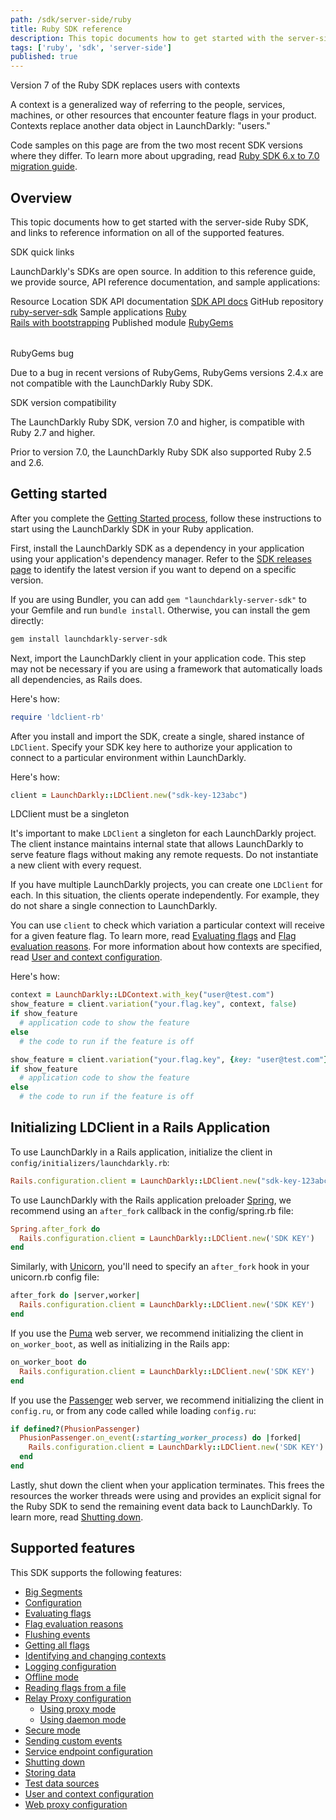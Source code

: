 ```yaml
---
path: /sdk/server-side/ruby
title: Ruby SDK reference
description: This topic documents how to get started with the server-side Ruby SDK, and links to reference information on all of the supported features.
tags: ['ruby', 'sdk', 'server-side']
published: true
---
```


<Callout intent="info">
<CalloutTitle>Version 7 of the Ruby SDK replaces users with contexts</CalloutTitle>
<CalloutDescription>

A context is a generalized way of referring to the people, services, machines, or other resources that encounter feature flags in your product. Contexts replace another data object in LaunchDarkly: "users."

Code samples on this page are from the two most recent SDK versions where they differ. To learn more about upgrading, read [Ruby SDK 6.x to 7.0 migration guide](/sdk/server-side/ruby/migration-6-to-7).

</CalloutDescription>
</Callout>

## Overview

This topic documents how to get started with the server-side Ruby SDK, and links to reference information on all of the supported features.

<Callout intent="primary">
<CalloutTitle>SDK quick links</CalloutTitle>
<CalloutDescription>

LaunchDarkly's SDKs are open source. In addition to this reference guide, we provide source, API reference documentation, and sample applications:

<Table>
  <TableHeader>
    <TableHeadCell>Resource</TableHeadCell>
    <TableHeadCell>Location</TableHeadCell>
  </TableHeader>
  <TableBody>
    <TableRow>
      <TableCell>SDK API documentation</TableCell>
      <TableCell><a href="https://launchdarkly.github.io/ruby-server-sdk/">SDK API docs</a></TableCell>
    </TableRow>
    <TableRow>
      <TableCell>GitHub repository</TableCell>
      <TableCell><a href="https://github.com/launchdarkly/ruby-server-sdk">ruby-server-sdk</a></TableCell>
    </TableRow>
    <TableRow>
      <TableCell>Sample applications</TableCell>
      <TableCell><a href="https://github.com/launchdarkly/hello-ruby">Ruby</a> <br/> <a href="https://github.com/launchdarkly/hello-bootstrap-rails">Rails with bootstrapping</a></TableCell>
    </TableRow>
    <TableRow>
      <TableCell>Published module</TableCell>
      <TableCell><a href="https://rubygems.org/gems/launchdarkly-server-sdk">RubyGems</a></TableCell>
    </TableRow>
  </TableBody>
</Table>

</CalloutDescription>
</Callout>

<Callout intent="alert">
<CalloutTitle>RubyGems bug</CalloutTitle>
<CalloutDescription>

Due to a bug in recent versions of RubyGems, RubyGems versions 2.4.x are not compatible with the LaunchDarkly Ruby SDK.

</CalloutDescription>
</Callout>

<Callout intent="info">
<CalloutTitle>SDK version compatibility</CalloutTitle>
<CalloutDescription>

The LaunchDarkly Ruby SDK, version 7.0 and higher, is compatible with Ruby 2.7 and higher.

Prior to version 7.0, the LaunchDarkly Ruby SDK also supported Ruby 2.5 and 2.6.

</CalloutDescription>
</Callout>

## Getting started

After you complete the [Getting Started process](/home/getting-started), follow these instructions to start using the LaunchDarkly SDK in your Ruby application.

First, install the LaunchDarkly SDK as a dependency in your application using your application's dependency manager. Refer to the [SDK releases page](https://github.com/launchdarkly/ruby-server-sdk/releases) to identify the latest version if you want to depend on a specific version.

If you are using Bundler, you can add `gem "launchdarkly-server-sdk"` to your Gemfile and run `bundle install`. Otherwise, you can install the gem directly:

<CodeSample>
<CSTab label="Shell">

```bash
gem install launchdarkly-server-sdk
```

</CSTab>
</CodeSample>

Next, import the LaunchDarkly client in your application code. This step may not be necessary if you are using a framework that automatically loads all dependencies, as Rails does.

Here's how:

<CodeSample>
<CSTab label="Ruby">

```ruby
require 'ldclient-rb'
```

</CSTab>
</CodeSample>

After you install and import the SDK, create a single, shared instance of `LDClient`. Specify your SDK key here to authorize your application to connect to a particular environment within LaunchDarkly.

Here's how:

<CodeSample>
<CSTab label="Ruby">

```ruby
client = LaunchDarkly::LDClient.new("sdk-key-123abc")
```

</CSTab>
</CodeSample>

<Callout intent="alert">
<CalloutTitle>LDClient must be a singleton</CalloutTitle>
<CalloutDescription>

It's important to make `LDClient` a singleton for each LaunchDarkly project. The client instance maintains internal state that allows LaunchDarkly to serve feature flags without making any remote requests. Do not instantiate a new client with every request.

If you have multiple LaunchDarkly projects, you can create one `LDClient` for each. In this situation, the clients operate independently. For example, they do not share a single connection to LaunchDarkly.

</CalloutDescription>
</Callout>

You can use `client` to check which variation a particular context will receive for a given feature flag. To learn more, read [Evaluating flags](/sdk/features/evaluating) and [Flag evaluation reasons](/sdk/features/evaluation-reasons). For more information about how contexts are specified, read [User and context configuration](/sdk/features/user-context-config).

Here's how:

<CodeSample>
<CSTab label="Ruby SDK v7.0">

```ruby
context = LaunchDarkly::LDContext.with_key("user@test.com")
show_feature = client.variation("your.flag.key", context, false)
if show_feature
  # application code to show the feature
else
  # the code to run if the feature is off
```

</CSTab>
<CSTab label="Ruby SDK v6.x">

```ruby
show_feature = client.variation("your.flag.key", {key: "user@test.com"}, false)
if show_feature
  # application code to show the feature
else
  # the code to run if the feature is off
```

</CSTab>
</CodeSample>

## Initializing LDClient in a Rails Application

To use LaunchDarkly in a Rails application, initialize the client in `config/initializers/launchdarkly.rb`:

<CodeSample>
<CSTab label="Ruby">

```ruby
Rails.configuration.client = LaunchDarkly::LDClient.new("sdk-key-123abc")
```

</CSTab>
</CodeSample>

To use LaunchDarkly with the Rails application preloader [Spring](https://github.com/rails/spring), we recommend using an `after_fork` callback in the config/spring.rb file:

<CodeSample>
<CSTab label="Ruby Spring initialization">

```ruby
Spring.after_fork do
  Rails.configuration.client = LaunchDarkly::LDClient.new('SDK KEY')
end
```

</CSTab>
</CodeSample>

Similarly, with [Unicorn](https://bogomips.org/unicorn/), you'll need to specify an `after_fork` hook in your unicorn.rb config file:

<CodeSample>
<CSTab label="Ruby Unicorn initialization">

```ruby
after_fork do |server,worker|
  Rails.configuration.client = LaunchDarkly::LDClient.new('SDK KEY')
end
```

</CSTab>
</CodeSample>

If you use the [Puma](https://github.com/puma/puma) web server, we recommend initializing the client in `on_worker_boot`, as well as initializing in the Rails app:

<CodeSample>
<CSTab label="Ruby Puma initialization">

```ruby
on_worker_boot do
  Rails.configuration.client = LaunchDarkly::LDClient.new('SDK KEY')
end
```

</CSTab>
</CodeSample>

If you use the [Passenger](https://www.phusionpassenger.com/library/indepth/ruby/spawn_methods/#smart-spawning-hooks) web server, we recommend initializing the client in `config.ru`, or from any code called while loading `config.ru`:

<CodeSample>
<CSTab label="Ruby">

```ruby
if defined?(PhusionPassenger)
  PhusionPassenger.on_event(:starting_worker_process) do |forked|
    Rails.configuration.client = LaunchDarkly::LDClient.new('SDK KEY')
  end
end
```

</CSTab>
</CodeSample>

Lastly, shut down the client when your application terminates. This frees the resources the worker threads were using and provides an explicit signal for the Ruby SDK to send the remaining event data back to LaunchDarkly. To learn more, read [Shutting down](/sdk/features/shutdown#ruby).

## Supported features

This SDK supports the following features:

* [Big Segments](/sdk/features/big-segments#ruby)
* [Configuration](/sdk/features/config#ruby)
* [Evaluating flags](/sdk/features/evaluating#ruby)
* [Flag evaluation reasons](/sdk/features/evaluation-reasons#ruby)
* [Flushing events](/sdk/features/flush#ruby)
* [Getting all flags](/sdk/features/all-flags#ruby)
* [Identifying and changing contexts](/sdk/features/identify#ruby)
* [Logging configuration](/sdk/features/logging#ruby)
* [Offline mode](/sdk/features/offline-mode#ruby)
* [Reading flags from a file](/sdk/features/flags-from-files#ruby)
* [Relay Proxy configuration](/sdk/features/relay-proxy-configuration)
  * [Using proxy mode](/sdk/features/relay-proxy-configuration/proxy-mode#ruby)
  * [Using daemon mode](/sdk/features/relay-proxy-configuration/daemon-mode#ruby)
* [Secure mode](/sdk/features/secure-mode#ruby)
* [Sending custom events](/sdk/features/events#ruby)
* [Service endpoint configuration](/sdk/features/service-endpoint-configuration#ruby)
* [Shutting down](/sdk/features/shutdown#ruby)
* [Storing data](/sdk/features/storing-data#ruby)
* [Test data sources](/sdk/features/test-data-sources#ruby)
* [User and context configuration](/sdk/features/user-context-config#ruby)
* [Web proxy configuration](/sdk/features/web-proxy#ruby)
